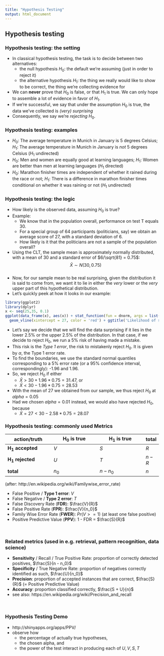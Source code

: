 ```yaml
---
title: "Hypothesis Testing"
output: html_document
---
```


## Hypothesis testing

### Hypothesis testing: the setting

* In classical hypothesis testing, the task is to decide between two alternatives:
    + the null hypothesis $H_0$: the default we're assuming (just in order to reject it)
    + the alternative hypothesis $H_1$: the thing we really would like to show to be correct, the thing we're collecting evidence for
* We can __never__ prove that $H_0$ is false, or that $H_1$ is true. We can only hope to assemble a lot of evidence in favor of $H_1$.
* If we're successful, we say that under the assumption $H_0$ is true, the data we've collected is _(very) surprising_
* Consequently, we say we're _rejecting_ $H_0$.

### Hypothesis testing: examples

* $H_0$: The average temperature in Munich in January is 5 degrees Celsius; $H_1$: The average temperature in Munich in January is _not_ 5 degrees Celsius ($H_1$ undirected)
* $H_0$: Men and women are equally good at learning languages; $H_1$: Women are better than men at learning languages ($H_1$ directed)
* $H_0$: Marathon finisher times are independent of whether it rained during the race or not; $H_1$: There is a difference in marathon finisher times conditional on whether it was raining or not ($H_1$ undirected)

### Hypothesis testing: the logic

* How likely is the observed data, assuming $H_0$ is true?
* Example:
    + We know that in the population overall, performance on test T equals 30.
    + For a special group of 64 participants (politicians, say) we obtain an average score of 27, with a standard deviation of 6.
    + How likely is it that the politicians are not a sample of the population overall?
    
*  Using the CLT, the sample mean is approximately normally distributed, with a mean of $30$ and a standard error of $6/\sqrt{81} = 0.75$:
$$\bar X \sim N(30, 0.75)$$  
* Now, for our sample mean to be real surprising, given the distribution it is said to come from, we want it to lie in either the _very_ lower or the _very_ upper part of this hypothetical distribution. 
* Let's quickly peek at how it looks in our example:

```r
library(ggplot2)
library(dplyr)
x <- seq(25,35, 0.1)
ggplot(data_frame(x), aes(x)) + stat_function(fun = dnorm, args = list(mean = 30, sd =0.75)) + 
  geom_vline(xintercept = 27, color = 'red') + ggtitle('Likelihood of sample mean (in red) if H0 is true')
```


* Let's say we decide that we will find the data surprising if it lies in the lower 2.5% or the upper 2.5% of the distribution. In that case, if we decide to reject $H_0$, we run a 5% risk of having made a mistake.
* This risk is the _Type 1 error_, the risk to mistakenly reject $H_0$. It is given by $\alpha$, the Type 1 error rate.
* To find the boundaries, we use the standard normal quantiles corresponding to a 5% error rate (or a 95% confidence interval, correspondingly): -1.96 and 1.96.
* So, we reject $H_0$ if either
    + $\bar X > 30 + 1.96*0.75 = 31.47$, or
    + $\bar X < 30 - 1.96*0.75 = 28.53$
* With the mean of $27$ we obtained from our sample, we thus reject $H_0$ at $alpha = 0.05$
* Had we chosen $alpha = 0.01$ instead, we would also have rejected $H_0$, because
    + $\bar X = 27 < 30 - 2.58*0.75 = 28.07$


### Hypothesis testing: commonly used Metrics

action/truth                | $\mathbf{H_0}$ is true   | $\mathbf{H_1}$ is true   | total
-------------               | -------------            | -------------            | ---
__$\mathbf{H_1}$ accepted__ | $V$                      | $S$                      | $R$
__$\mathbf{H_1}$ rejected__ | $U$                      | $T$                      | $n - R$
__total__                   | $n_0$                    | $n - n_0$                | $n$


(after: http://en.wikipedia.org/wiki/Familywise_error_rate)

* False Positive / __Type 1 error__: $V$
* False Negative / __Type 2 error__: $T$
* False Discovery Rate (__FDR__): $\frac{V}{R}$
* False Positive Rate (__FPR__): $\frac{V}{n_0}$
* Family Wise Error Rate (__FWER__): $Pr(V >= 1)$ (at least one false positive)
* Positive Predictive Value (__PPV__): 1 - FDR = $\frac{S}{R}$

&nbsp;

### Related metrics (used in e.g. retrieval, pattern recognition, data science)

* __Sensitivity__ / Recall / True Positive Rate: proportion of correctly detected positives, $\frac{S}{n - n_0}$
* __Specificity__ / True Negative Rate: proportion of negatives correctly identified as such, $\frac{U}{n_0}$
* __Precision__: proportion of accepted instances that are correct, $\frac{S}{R}$ (= Positive Predictive Value)
* __Accuracy__: proportion classified correctly, $\frac{S + U}{n}$
* see also: https://en.wikipedia.org/wiki/Precision_and_recall

&nbsp;

### Hypothesis Testing Demo
* http://shinyapps.org/apps/PPV/ 
* observe how  
    + the percentage of actually true hypotheses, 
    + the chosen alpha, and
    + the power of the test
interact in producing each of $U,V,S,T$
